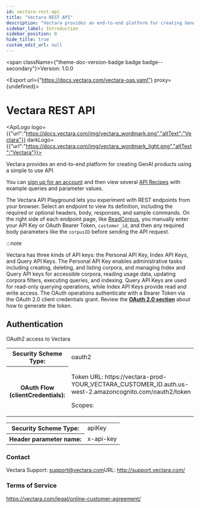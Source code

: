```yaml
---
id: vectara-rest-api
title: "Vectara REST API"
description: "Vectara provides an end-to-end platform for creating GenAI products using"
sidebar_label: Introduction
sidebar_position: 0
hide_title: true
custom_edit_url: null
---
```



<span className={"theme-doc-version-badge badge badge--secondary"}>Version: 1.0.0</span>

<Export url={"https://docs.vectara.com/vectara-oas.yaml"} proxy={undefined}></Export>

<h1 className={"openapi__heading"}>Vectara REST API</h1>

<ApiLogo logo={{"url":"https://docs.vectara.com/img/vectara_wordmark.png","altText":"Vectara"}} darkLogo={{"url":"https://docs.vectara.com/img/vectara_wordmark_light.png","altText":"Vectara"}}></ApiLogo>

Vectara provides an end-to-end platform for creating GenAI products using 
a simple to use API.

You can [sign up for an account](https://console.vectara.com/signup) and 
then view several [API Recipes](https://docs.vectara.com/docs/1.0/api-recipes) with example queries 
and parameter values.

The Vectara API Playground lets you experiment with REST endpoints from 
your browser. Select an endpoint to view its definition, including the 
required or optional headers, body, responses, and sample commands. On the 
right side of each endpoint page, like [ReadCorpus](/docs/1.0/rest-api/read-corpus), you manually 
enter your API Key or OAuth Bearer Token, `customer_id`, and then any 
required body parameters like the `corpusID` before sending the API 
request.

:::note

Vectara has three kinds of API keys: the Personal API Key, Index API Keys, 
and Query API Keys. The Personal API Key enables administrative tasks 
including creating, deleting, and listing corpora, and managing Index and 
Query API keys for accessible corpora, reading usage data, updating 
corpora filters, executing queries, and indexing. Query API Keys are used
for read-only querying operations, while Index API Keys provide read and 
write access. The OAuth operations authenticate with a Bearer Token via the
OAuth 2.0 client credentials grant. Review the [**OAuth 2.0 section**](https://docs.vectara.com/docs/1.0/learn/authentication/oauth-2) about 
how to generate the token.

<div style={{"marginBottom":"2rem"}}><h2 id={"authentication"} style={{"marginBottom":"1rem"}}>Authentication</h2><SchemaTabs className={"openapi-tabs__security-schemes"}><TabItem label={"OAuth 2.0: oAuth"} value={"oAuth"}>

OAuth2 access to Vectara

<div><table><tbody><tr><th>Security Scheme Type:</th><td>oauth2</td></tr><tr><th>OAuth Flow (clientCredentials):</th><td><p>Token URL: https://vectara-prod-YOUR_VECTARA_CUSTOMER_ID.auth.us-west-2.amazoncognito.com/oauth2/token</p><span>Scopes:</span><ul></ul></td></tr></tbody></table></div></TabItem><TabItem label={"API Key: ApiKeyAuth"} value={"ApiKeyAuth"}><div><table><tbody><tr><th>Security Scheme Type:</th><td>apiKey</td></tr><tr><th>Header parameter name:</th><td>x-api-key</td></tr></tbody></table></div></TabItem></SchemaTabs></div><div style={{"display":"flex","flexDirection":"column","marginBottom":"var(--ifm-paragraph-margin-bottom)"}}><h3 style={{"marginBottom":"0.25rem"}}>Contact</h3><span>Vectara Support: <a href={"mailto:support@vectara.com"}>support@vectara.com</a></span><span>URL: <a href={"http://support.vectara.com/"}>http://support.vectara.com/</a></span></div><div style={{"marginBottom":"var(--ifm-paragraph-margin-bottom)"}}><h3 style={{"marginBottom":"0.25rem"}}>Terms of Service</h3><a href={"https://vectara.com/legal/online-customer-agreement/"}>https://vectara.com/legal/online-customer-agreement/</a></div>
      